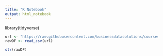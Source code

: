 ```yaml
---
title: "R Notebook"
output: html_notebook
---
```

library(tidyverse)

```r
url <- "https://raw.githubusercontent.com/businessdatasolutions/courses/main/data%20mining/gitbook/datasets/breastcancer.csv"
rawDF <- read_csv(url)
```
```r
str(rawDF)
```




